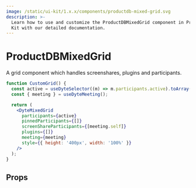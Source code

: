 ```yaml
---
image: /static/ui-kit/1.x.x/components/productdb-mixed-grid.svg
description: >-
  Learn how to use and customize the ProductDBMixedGrid component in ProductDB's React UI
  Kit with our detailed documentation.
---
```


# ProductDBMixedGrid

A grid component which handles screenshares, plugins and participants.

```jsx live
function CustomGrid() {
  const active = useDyteSelector((m) => m.participants.active).toArray();
  const { meeting } = useDyteMeeting();

  return (
    <DyteMixedGrid
      participants={active}
      pinnedParticipants={[]}
      screenShareParticipants={[meeting.self]}
      plugins={[]}
      meeting={meeting}
      style={{ height: '400px', width: '100%' }}
    />
  );
}
```

## Props

<PropsTable of="productdb-mixed-grid" />

<head>
  <title>React UI Kit ProductDBMixedGrid</title>
</head>
